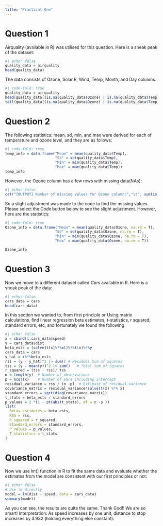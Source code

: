 ```yaml
---
title: "Practical One"
---
```


# Question 1

Airquality (available in R) was utilised for this question. Here is a sneak peak of the dataset:

```r
#| echo: false
quality_data = airquality
head(quality_data)
```

The data consists of Ozone, Solar.R, Wind, Temp, Month, and Day columns.

```r
#| code-fold: true
quality_data = airquality
head(quality_data[(is.na(quality_data$Ozone) | is.na(quality_data$Temp)),])
tail(quality_data[(is.na(quality_data$Ozone) | is.na(quality_data$Temp)),])
```

# Question 2

The following statistics: mean, sd, min, and max were derived for each of temperature and ozone level, and they are as follows:

```r
#| code-fold: true
temp_info = data.frame("Mean" = mean(quality_data$Temp),
                       "Sd" = sd(quality_data$Temp), 
                       "Min" = min(quality_data$Temp), 
                       "Max" = max(quality_data$Temp))
temp_info
```

However, the Ozone column has a few rows with missing data(NAs):

```r
#| echo: false
cat("[OUTPUT] Number of missing values for Ozone column:","\t", sum(is.na(quality_data$Ozone)))
```

So a slight adjustment was made to the code to find the missing values. Please select the *Code* button below to see the slight adjustment. However, here are the statistics:

```r
#| code-fold: true
Ozone_info = data.frame("Mean" = mean(quality_data$Ozone, na.rm = T),
                       "Sd" = sd(quality_data$Ozone, na.rm = T), 
                       "Min" = min(quality_data$Ozone, na.rm = T), 
                       "Max" = max(quality_data$Ozone, na.rm = T))

Ozone_info
```

# Question 3

Now we move to a different dataset called *Cars* available in R. Here is a sneak peak of the data:

```r
#| echo: false
cars_data = cars
head(cars_data)
```

In this section we wanted to, from first principle or Using matrix calculations, find linear regression beta estimates, t-statistics, r squared, standard errors, etc, and fortunately we found the following:

```r
#| echo: false
x = cbind(1,cars_data$speed)
y = cars_data$dist
beta_ests = (solve(t(x)%*%x))%*%t(x)%*%y
cars_data = cars
y_hat = x%*%beta_ests
rss = (y - y_hat)^2 |> sum() # Residual Sum of Squares
tss = (y - mean(y))^2 |> sum()   # Total Sum of Squares
r_squared = (tss - rss)/ tss
n = length(y)  # Number of observations
p = ncol(x)    # Number of pars including intercept
residual_variance = rss / (n -p)  # Estimate of residual variance
covariance_matrix = residual_variance*solve(t(x) %*% x)
standard_errors = sqrt(diag(covariance_matrix))
t_stats = beta_ests / standard_errors
p_values = 2 *(1 - pt(abs(t_stats), df = n -p ))
list(
  Betas_estimates = beta_ests,
  RSS = rss,
  R_squared = r_squared,
  Standard_errors = standard_errors,
  P_values = p_values,
  T_statistics = t_stats
)
```

# Question 4

Now we use lm() function in R to fit the same data and evaluate whether the estimates from the model are consistent with our first principles or not:

```r
#| echo: false
# Use lm directly
model = lm(dist ~ speed, data = cars_data)
summary(model)
```

As you can see, the results are quite the same. Thank God!! We are so smart! Interpretation: As speed increases by one unit, distance to stop increases by 3.932 (holding everything else constant).
